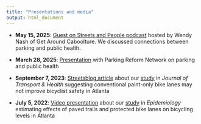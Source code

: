 ```yaml
---
title: "Presentations and media"
output: html_document
---
```


-   **May 15, 2025**: [Guest on Streets and People podcast](https://getaroundcaboolture.au/s2e16-pnp-michael-garber-links-parking-to-public-health/) hosted by Wendy Nash of Get Around Caboolture. We discussed connections between parking and public health.

-   **March 28, 2025**: [Presentation](https://www.youtube.com/watch?v=XrfSsqcEyFU) with Parking Reform Network on parking and public health

-   **September 7, 2023**: [Streetsblog article](https://usa.streetsblog.org/2023/09/07/study-paint-only-bike-lanes-may-increase-crashes) about our [study](https://www.sciencedirect.com/science/article/pii/S2214140523001056) in *Journal of Transport & Health* suggesting conventional paint-only bike lanes may not improve bicyclist safety in Atlanta

-   **July 5, 2022**: [Video presentation](https://www.youtube.com/watch?v=GJ7QzcFeCnk) about our [study](https://pmc.ncbi.nlm.nih.gov/articles/PMC9211442/) in *Epidemiology* estimating effects of paved trails and protected bike lanes on bicycling levels in Atlanta
